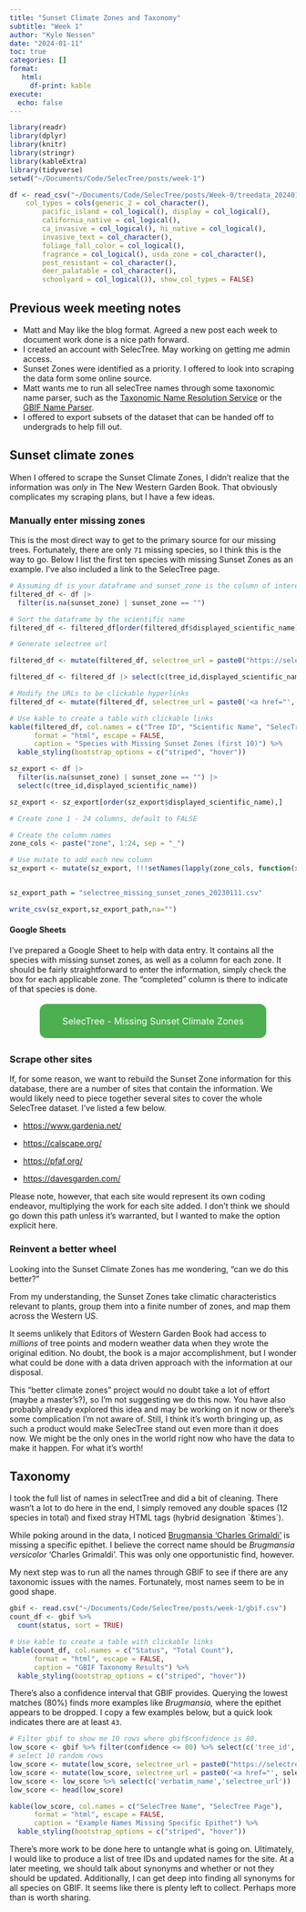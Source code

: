 ```yaml
---
title: "Sunset Climate Zones and Taxonomy"
subtitle: "Week 1"
author: "Kyle Nessen"
date: "2024-01-11"
toc: true
categories: []
format: 
   html:
     df-print: kable
execute:
  echo: false
---
```


```r
library(readr)
library(dplyr)
library(knitr)
library(stringr)
library(kableExtra)
library(tidyverse)
setwd("~/Documents/Code/SelecTree/posts/week-1")

df <- read_csv("~/Documents/Code/SelecTree/posts/Week-0/treedata_20240103.csv", 
    col_types = cols(generic_2 = col_character(), 
        pacific_island = col_logical(), display = col_logical(), 
        california_native = col_logical(), 
        ca_invasive = col_logical(), hi_native = col_logical(), 
        invasive_text = col_character(), 
        foliage_fall_color = col_logical(), 
        fragrance = col_logical(), usda_zone = col_character(), 
        pest_resistant = col_character(), 
        deer_palatable = col_character(), 
        schoolyard = col_logical()), show_col_types = FALSE)
```

## Previous week meeting notes

-   Matt and May like the blog format. Agreed a new post each week to document work done is a nice path forward.
-   I created an account with SelecTree. May working on getting me admin access.
-   Sunset Zones were identified as a priority. I offered to look into scraping the data form some online source.
-   Matt wants me to run all selecTree names through some taxonomic name parser, such as the [Taxonomic Name Resolution Service](https://tnrs.biendata.org/) or the [GBIF Name Parser](https://www.gbif.org/tools/name-parser).
-   I offered to export subsets of the dataset that can be handed off to undergrads to help fill out.

## Sunset climate zones

When I offered to scrape the Sunset Climate Zones, I didn't realize that the information was *only* in The New Western Garden Book. That obviously complicates my scraping plans, but I have a few ideas.

### Manually enter missing zones

This is the most direct way to get to the primary source for our missing trees. Fortunately, there are only `71` missing species, so I think this is the way to go. Below I list the first ten species with missing Sunset Zones as an example. I've also included a link to the SelecTree page.

```r
# Assuming df is your dataframe and sunset_zone is the column of interest
filtered_df <- df |> 
  filter(is.na(sunset_zone) | sunset_zone == "")

# Sort the dataframe by the scientific name
filtered_df <- filtered_df[order(filtered_df$displayed_scientific_name),]

# Generate selectree url

filtered_df <- mutate(filtered_df, selectree_url = paste0("https://selectree.calpoly.edu/tree-detail/",tree_id))

filtered_df <- filtered_df |> select(c(tree_id,displayed_scientific_name,selectree_url)) |> head(10)

# Modify the URLs to be clickable hyperlinks
filtered_df <- mutate(filtered_df, selectree_url = paste0('<a href="', selectree_url, '">', selectree_url, '</a>'))

# Use kable to create a table with clickable links
kable(filtered_df, col.names = c("Tree ID", "Scientific Name", "SelecTree URL"), 
      format = "html", escape = FALSE, 
      caption = "Species with Missing Sunset Zones (first 10)") %>%
  kable_styling(bootstrap_options = c("striped", "hover"))
```

```r
sz_export <- df |> 
  filter(is.na(sunset_zone) | sunset_zone == "") |>
  select(c(tree_id,displayed_scientific_name))

sz_export <- sz_export[order(sz_export$displayed_scientific_name),]

# Create zone 1 - 24 columns, default to FALSE

# Create the column names
zone_cols <- paste("zone", 1:24, sep = "_")

# Use mutate to add each new column
sz_export <- mutate(sz_export, !!!setNames(lapply(zone_cols, function(x) FALSE), zone_cols))


sz_export_path = "selectree_missing_sunset_zones_20230111.csv"

write_csv(sz_export,sz_export_path,na="")

```

#### Google Sheets

I've prepared a Google Sheet to help with data entry. It contains all the species with missing sunset zones, as well as a column for each zone. It should be fairly straightforward to enter the information, simply check the box for each applicable zone. The "completed" column is there to indicate of that species is done.

```{=html}
<div style="text-align: center;">
    <a href="https://docs.google.com/spreadsheets/d/1UbOgSVUpEaFNp5VYTVouyZxMEbmX1AzWX788KbxMfuQ/edit?usp=sharing" target="_blank" style="background-color: #4CAF50; /* Green */
        border: none;
        color: white;
        padding: 20px 40px; /* Size of the button */
        text-align: center;
        text-decoration: none;
        display: inline-block;
        font-size: 16px; /* Font size */
        margin: 4px 2px;
        cursor: pointer;
        border-radius: 12px;">SelecTree - Missing Sunset Climate Zones</a>
</div>
```
### Scrape other sites

If, for some reason, we want to rebuild the Sunset Zone information for this database, there are a number of sites that contain the information. We would likely need to piece together several sites to cover the whole SelecTree dataset. I've listed a few below.

-   <https://www.gardenia.net/>

-   <https://calscape.org/>

-   <https://pfaf.org/>

-   <https://davesgarden.com/>

Please note, however, that each site would represent its own coding endeavor, multiplying the work for each site added. I don't think we should go down this path unless it's warranted, but I wanted to make the option explicit here.

### Reinvent a better wheel

Looking into the Sunset Climate Zones has me wondering, "can we do this better?"

From my understanding, the Sunset Zones take climatic characteristics relevant to plants, group them into a finite number of zones, and map them across the Western US.

It seems unlikely that Editors of Western Garden Book had access to *millions* of tree points and modern weather data when they wrote the original edition. No doubt, the book is a major accomplishment, but I wonder what could be done with a data driven approach with the information at our disposal.

This "better climate zones" project would no doubt take a lot of effort (maybe a master's?), so I'm not suggesting we do this now. You have also probably already explored this idea and may be working on it now or there's some complication I'm not aware of. Still, I think it's worth bringing up, as such a product would make SelecTree stand out even more than it does now. We might be the only ones in the world right now who have the data to make it happen. For what it's worth!

## Taxonomy

I took the full list of names in selectTree and did a bit of cleaning. There wasn't a lot to do here in the end, I simply removed any double spaces (12 species in total) and fixed stray HTML tags (hybrid designation \`&times\`).

While poking around in the data, I noticed [Brugmansia 'Charles Grimaldi'](https://selectree.calpoly.edu/tree-detail/222) is missing a specific epithet. I believe the correct name should be *Brugmansia versicolor* 'Charles Grimaldi'. This was only one opportunistic find, however.

My next step was to run all the names through GBIF to see if there are any taxonomic issues with the names. Fortunately, most names seem to be in good shape.

```r

gbif <- read.csv("~/Documents/Code/SelecTree/posts/week-1/gbif.csv")
count_df <- gbif %>% 
  count(status, sort = TRUE)

# Use kable to create a table with clickable links
kable(count_df, col.names = c("Status", "Total Count"), 
      format = "html", escape = FALSE, 
      caption = "GBIF Taxonomy Results") %>%
  kable_styling(bootstrap_options = c("striped", "hover"))
```

There's also a confidence interval that GBIF provides. Querying the lowest matches (80%) finds more examples like *Brugmansia,* where the epithet appears to be dropped. I copy a few examples below, but a quick look indicates there are at least `43`.

```r
# Filter gbif to show me 10 rows where gbif$confidence is 80.
low_score <- gbif %>% filter(confidence <= 80) %>% select(c('tree_id','verbatim_name'))
# select 10 random rows
low_score <- mutate(low_score, selectree_url = paste0("https://selectree.calpoly.edu/tree-detail/",tree_id))
low_score <- mutate(low_score, selectree_url = paste0('<a href="', selectree_url, '">', selectree_url, '</a>'))
low_score <- low_score %>% select(c('verbatim_name','selectree_url'))
low_score <- head(low_score)

kable(low_score, col.names = c("SelecTree Name", "SelecTree Page"), 
      format = "html", escape = FALSE, 
      caption = "Example Names Missing Specific Epithet") %>%
  kable_styling(bootstrap_options = c("striped", "hover"))
```

There's more work to be done here to untangle what is going on. Ultimately, I would like to produce a list of tree IDs and updated names for the site. At a later meeting, we should talk about synonyms and whether or not they should be updated. Additionally, I can get deep into finding all synonyms for all species on GBIF. It seems like there is plenty left to collect. Perhaps more than is worth sharing.

